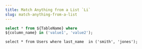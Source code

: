 ```yaml
---
title: Match Anything from a List `Li`
slug: match-anything-from-a-list
---
```



<CodeWithExample>

```sql
select * from ${TableName} where 
${column_name} in ('value1', 'value2');
```

```qsl
select * from Users where last_name  in ('smith', 'jones');
```

</CodeWithExample>
